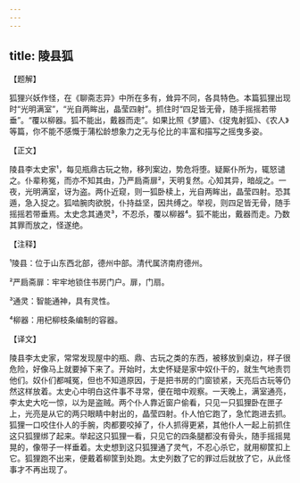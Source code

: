 ```yaml
---
---
---
```

title: 陵县狐
---




【题解】


狐狸兴妖作怪，在《聊斋志异》中所在多有，耸异不同，各具特色。本篇狐狸出现时“光明满室”，“光自两眸出，晶莹四射”。抓住时“四足皆无骨，随手摇摇若带垂”。“覆以柳器。狐不能出，戴器而走”。如果比照《梦靥》、《捉鬼射狐》、《农人》等篇，你不能不感慨于蒲松龄想象力之无与伦比的丰富和描写之摇曳多姿。

【正文】

陵县李太史家¹，每见瓶鼎古玩之物，移列案边，势危将堕。疑厮仆所为，辄怒谴之。仆辈称冤，而亦不知其由，乃严扃斋扉²，天明复然。心知其异，暗觇之。一夜，光明满室，讶为盗。两仆近窥，则一狐卧椟上，光自两眸出，晶莹四射。恐其遁，急入捉之。狐啮腕肉欲脱，仆持益坚，因共缚之。举视，则四足皆无骨，随手摇摇若带垂焉。太史念其通灵³，不忍杀，覆以柳器⁴。狐不能出，戴器而走。乃数其罪而放之，怪遂绝。





【注释】


¹陵县：位于山东西北部，德州中部。清代属济南府德州。

²严扃斋扉：牢牢地锁住书房门户。扉，门扇。

³通灵：智能通神，具有灵性。

⁴柳器：用杞柳枝条编制的容器。





【译文】


陵县李太史家，常常发现屋中的瓶、鼎、古玩之类的东西，被移放到桌边，样子很危险，好像马上就要掉下来了。开始时，太史怀疑是家中奴仆干的，就生气地责罚他们。奴仆们都喊冤，但也不知道原因，于是把书房的门窗锁紧，天亮后古玩等仍然这样放着。太史心中明白这件事不寻常，便在暗中观察。一天晚上，满室通亮，李太史大吃一惊，以为是盗贼。两个仆人靠近窗户偷看，只见一只狐狸卧在匣子上，光亮是从它的两只眼睛中射出的，晶莹四射。仆人怕它跑了，急忙跑进去抓。狐狸一口咬住仆人的手腕，肉都要咬掉了，仆人抓得更紧，其他仆人一起上前抓住这只狐狸绑了起来。举起这只狐狸一看，只见它的四条腿都没有骨头，随手摇摇晃晃的，像带子一样垂着。太史想到这只狐狸通了灵气，不忍心杀它，就用柳筐扣上它。狐狸跑不出来，便戴着柳筐到处跑。太史列数了它的罪过后就放了它，从此怪事才不再出现了。